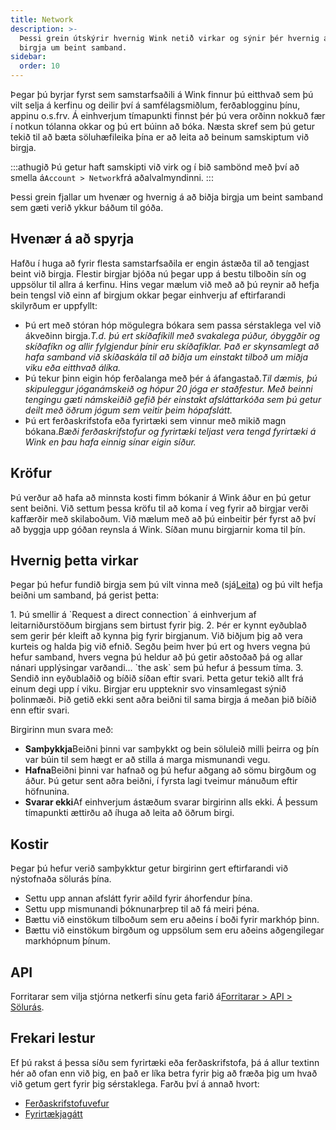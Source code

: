 ```yaml
---
title: Network
description: >-
  Þessi grein útskýrir hvernig Wink netið virkar og sýnir þér hvernig á að biðja
  birgja um beint samband.
sidebar:
  order: 10
---
```


Þegar þú byrjar fyrst sem samstarfsaðili á Wink finnur þú eitthvað sem þú vilt selja á kerfinu og deilir því á samfélagsmiðlum, ferðablogginu þínu, appinu o.s.frv.
Á einhverjum tímapunkti finnst þér þú vera orðinn nokkuð fær í notkun tólanna okkar og þú ert búinn að bóka.
Næsta skref sem þú getur tekið til að bæta söluhæfileika þína er að leita að beinum samskiptum við birgja.

:::athugið
Þú getur haft samskipti við virk og í bið sambönd með því að smella á`Account > Network`frá aðalvalmyndinni.
:::

Þessi grein fjallar um hvenær og hvernig á að biðja birgja um beint samband sem gæti verið ykkur báðum til góða.

## Hvenær á að spyrja

Hafðu í huga að fyrir flesta samstarfsaðila er engin ástæða til að tengjast beint við birgja. Flestir birgjar bjóða nú þegar upp á bestu tilboðin sín og uppsölur til allra á kerfinu.
Hins vegar mælum við með að þú reynir að hefja bein tengsl við einn af birgjum okkar þegar einhverju af eftirfarandi skilyrðum er uppfyllt:

* Þú ert með stóran hóp mögulegra bókara sem passa sérstaklega vel við ákveðinn birgja.*T.d. þú ert skíðafíkill með svakalega púður, óbyggðir og skíðafíkn og allir fylgjendur þínir eru skíðafíklar. Það er skynsamlegt að hafa samband við skíðaskála til að biðja um einstakt tilboð um miðja viku eða eitthvað álíka.*
* Þú tekur þinn eigin hóp ferðalanga með þér á áfangastað.*Til dæmis, þú skipuleggur jóganámskeið og hópur 20 jóga er staðfestur. Með beinni tengingu gæti námskeiðið gefið þér einstakt afsláttarkóða sem þú getur deilt með öðrum jógum sem veitir þeim hópafslátt.*
* Þú ert ferðaskrifstofa eða fyrirtæki sem vinnur með mikið magn bókana.*Bæði ferðaskrifstofur og fyrirtæki teljast vera tengd fyrirtæki á Wink en þau hafa einnig sínar eigin síður.*

## Kröfur

Þú verður að hafa að minnsta kosti fimm bókanir á Wink áður en þú getur sent beiðni.
Við settum þessa kröfu til að koma í veg fyrir að birgjar verði kaffærðir með skilaboðum. Við mælum með að þú einbeitir þér fyrst að því að byggja upp góðan reynsla á Wink. Síðan munu birgjarnir koma til þín.

## Hvernig þetta virkar

Þegar þú hefur fundið birgja sem þú vilt vinna með (sjá[Leita](/studio/search/)) og þú vilt hefja beiðni um samband, þá gerist þetta:

<Steps>
  1. Þú smellir á `Request a direct connection` á einhverjum af leitarniðurstöðum birgjans sem birtust fyrir þig.
  2. Þér er kynnt eyðublað sem gerir þér kleift að kynna þig fyrir birgjanum. Við biðjum þig að vera kurteis og halda þig við efnið. Segðu þeim hver þú ert og hvers vegna þú hefur samband, hvers vegna þú heldur að þú getir aðstoðað þá og allar nánari upplýsingar varðandi... `the ask` sem þú hefur á þessum tíma.
  3. Sendið inn eyðublaðið og bíðið síðan eftir svari. Þetta getur tekið allt frá einum degi upp í viku. Birgjar eru uppteknir svo vinsamlegast sýnið þolinmæði. Þið getið ekki sent aðra beiðni til sama birgja á meðan þið bíðið enn eftir svari.
</Steps>


Birgirinn mun svara með:

* **Samþykkja**Beiðni þinni var samþykkt og bein söluleið milli þeirra og þín var búin til sem hægt er að stilla á marga mismunandi vegu.
* **Hafna**Beiðni þinni var hafnað og þú hefur aðgang að sömu birgðum og áður. Þú getur sent aðra beiðni, í fyrsta lagi tveimur mánuðum eftir höfnunina.
* **Svarar ekki**Af einhverjum ástæðum svarar birgirinn alls ekki. Á þessum tímapunkti ættirðu að íhuga að leita að öðrum birgi.

## Kostir

Þegar þú hefur verið samþykktur getur birgirinn gert eftirfarandi við nýstofnaða sölurás þína.

* Settu upp annan afslátt fyrir aðild fyrir áhorfendur þína.
* Settu upp mismunandi þóknunarþrep til að fá meiri þéna.
* Bættu við einstökum tilboðum sem eru aðeins í boði fyrir markhóp þinn.
* Bættu við einstökum birgðum og uppsölum sem eru aðeins aðgengilegar markhópnum þínum.

## API

Forritarar sem vilja stjórna netkerfi sínu geta farið á[Forritarar > API > Sölurás](/developers/apis/#sales-channel-api).

## Frekari lestur

Ef þú rakst á þessa síðu sem fyrirtæki eða ferðaskrifstofa, þá á allur textinn hér að ofan enn við þig, en það er líka betra fyrir þig að fræða þig um hvað við getum gert fyrir þig sérstaklega. Farðu því á annað hvort:

* [Ferðaskrifstofuvefur](/travel-agent/what-is-agent/)
* [Fyrirtækjagátt](/corporate/what-is-group/)

